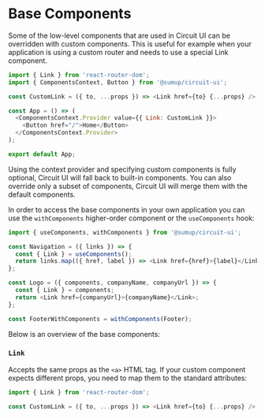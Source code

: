 
<Meta title="Advanced/Base Components" />

# Base Components

<Intro>
  Some of the low-level components that are used in Circuit UI can be overridden
  with custom components. This is useful for example when your application is
  using a custom router and needs to use a special Link component.
</Intro>

```javascript
import { Link } from 'react-router-dom';
import { ComponentsContext, Button } from '@sumup/circuit-ui';

const CustomLink = ({ to, ...props }) => <Link href={to} {...props} />;

const App = () => (
  <ComponentsContext.Provider value={{ Link: CustomLink }}>
    <Button href="/">Home</Button>
  </ComponentsContext.Provider>
);

export default App;
```

Using the context provider and specifying custom components is fully optional, Circuit UI will fall back to built-in components. You can also override only a subset of components, Circuit UI will merge them with the default components.

In order to access the base components in your own application you can use the `withComponents` higher-order component or the `useComponents` hook:

```javascript
import { useComponents, withComponents } from '@sumup/circuit-ui';

const Navigation = ({ links }) => {
  const { Link } = useComponents();
  return links.map(({ href, label }) => <Link href={href}>{label}</Link>);
};

const Logo = ({ components, companyName, companyUrl }) => {
  const { Link } = components;
  return <Link href={companyUrl}>{companyName}</Link>;
};

const FooterWithComponents = withComponents(Footer);
```

Below is an overview of the base components:

### `Link`

Accepts the same props as the `<a>` HTML tag. If your custom component expects different props, you need to map them to the standard attributes:

```javascript
import { Link } from 'react-router-dom';

const CustomLink = ({ to, ...props }) => <Link href={to} {...props} />;
```

